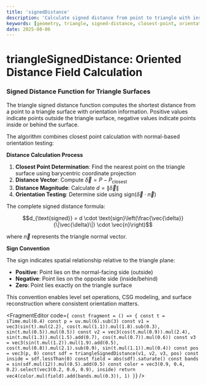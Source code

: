 ```yaml
---
title: 'signedDistance'
description: 'Calculate signed distance from point to triangle with inside/outside classification'
keywords: [geometry, triangle, signed-distance, closest-point, orientation]
date: 2025-08-06
---
```



# triangleSignedDistance: Oriented Distance Field Calculation

### Signed Distance Function for Triangle Surfaces

The triangle signed distance function computes the shortest distance from a point to a triangle surface with orientation information. Positive values indicate points outside the triangle surface, negative values indicate points inside or behind the surface.

The algorithm combines closest point calculation with normal-based orientation testing:

**Distance Calculation Process**

1. **Closest Point Determination**: Find the nearest point on the triangle surface using barycentric coordinate projection
2. **Distance Vector**: Compute $\vec{\delta} = P - P_{\text{closest}}$
3. **Distance Magnitude**: Calculate $d = \|\vec{\delta}\|$
4. **Orientation Testing**: Determine side using $\text{sign}(\vec{\delta} \cdot \vec{n})$

The complete signed distance formula:

$$d_{\text{signed}} = d \cdot \text{sign}\left(\frac{\vec{\delta}}{\|\vec{\delta}\|} \cdot \vec{n}\right)$$

where $\vec{n}$ represents the triangle normal vector.

**Sign Convention**

The sign indicates spatial relationship relative to the triangle plane:

- **Positive**: Point lies on the normal-facing side (outside)
- **Negative**: Point lies on the opposite side (inside/behind)
- **Zero**: Point lies exactly on the triangle surface

This convention enables level set operations, CSG modeling, and surface reconstruction where consistent orientation matters.

<FragmentEditor
        code={`
const fragment = () => {
        const t = iTime.mul(0.4)
        const p = uv.mul(6).sub(3)
        const v1 = vec3(sin(t).mul(2.2), cos(t.mul(1.1)).mul(1.8).sub(0.3), sin(t.mul(0.5)).mul(0.5))
        const v2 = vec3(cos(t.mul(0.9)).mul(2.4), sin(t.mul(1.3)).mul(1.5).add(0.7), cos(t.mul(0.7)).mul(0.6))
        const v3 = vec3(sin(t.mul(1.2)).mul(1.9).add(0.5), cos(t.mul(0.8)).mul(2.1).sub(0.9), sin(t.mul(1.1)).mul(0.4))
        const pos = vec3(p, 0)
        const sdf = triangleSignedDistance(v1, v2, v3, pos)
        const inside = sdf.lessThan(0)
        const field = abs(sdf).saturate()
        const bands = sin(sdf.mul(12)).mul(0.5).add(0.5)
        const color = vec3(0.9, 0.4, 0.2).select(vec3(0.2, 0.6, 0.9), inside)
        return vec4(color.mul(field).add(bands.mul(0.3)), 1)
}`}
/>